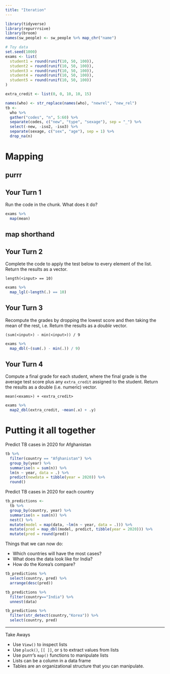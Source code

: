 ```yaml
---
title: "Iteration"
---
```


```r
library(tidyverse)
library(repurrrsive)
library(broom)
names(sw_people) <- sw_people %>% map_chr("name")

# Toy data
set.seed(1000)
exams <- list(
  student1 = round(runif(10, 50, 100)),
  student2 = round(runif(10, 50, 100)),
  student3 = round(runif(10, 50, 100)),
  student4 = round(runif(10, 50, 100)),
  student5 = round(runif(10, 50, 100))
)

extra_credit <- list(0, 0, 10, 10, 15)

names(who) <- str_replace(names(who), "newrel", "new_rel")
tb <-  
  who %>%
  gather("codes", "n", 5:60) %>%
  separate(codes, c("new", "type", "sexage"), sep = "_") %>%
  select(-new, -iso2, -iso3) %>%
  separate(sexage, c("sex", "age"), sep = 1) %>%
  drop_na(n)
```

# Mapping

## purrr


## Your Turn 1

Run the code in the chunk. What does it do?

```r
exams %>% 
  map(mean)
```

## map shorthand


## Your Turn 2

Complete the code to apply the test below to every element of the list. Return the results as a vector.

`length(<input> == 10)`

```r
exams %>% 
  map_lgl(~length(.) == 10)
```

## Your Turn 3

Recompute the grades by dropping the lowest score and then taking the mean of the rest, i.e. Return the results as a _double_ vector.

`(sum(<input>) - min(<input>)) / 9`

```r
exams %>% 
  map_dbl(~(sum(.) - min(.)) / 9)
```


## Your Turn 4

Compute a final grade for each student, where the final grade is the average test score plus any `extra_credit` assigned to the student. Return the results as a double (i.e. numeric) vector.

`mean(<exams>) + <extra_credit>`

```r
exams %>% 
  map2_dbl(extra_credit, ~mean(.x) + .y)
```


# Putting it all together

Predict TB cases in 2020 for Afghanistan

```r
tb %>% 
  filter(country == "Afghanistan") %>%
  group_by(year) %>% 
  summarise(n = sum(n)) %>% 
  lm(n ~ year, data = .) %>% 
  predict(newdata = tibble(year = 2020)) %>% 
  round()
```

Predict TB cases in 2020 for each country

```r
tb_predictions <-
  tb %>% 
  group_by(country, year) %>% 
  summarise(n = sum(n)) %>% 
  nest() %>% 
  mutate(model = map(data, ~lm(n ~ year, data = .))) %>%
  mutate(pred = map_dbl(model, predict, tibble(year = 2020))) %>%
  mutate(pred = round(pred))
```

Things that we can now do:

* Which countries will have the most cases?
* What does the data look like for India?
* How do the Korea's compare?


```r
tb_predictions %>% 
  select(country, pred) %>% 
  arrange(desc(pred))
```

```r
tb_predictions %>%
  filter(country=="India") %>% 
  unnest(data)
```

```r
tb_predictions %>%
  filter(str_detect(country,"Korea")) %>% 
  select(country, pred) 
```


***

Take Aways

* Use `View()` to inspect lists
* Use `pluck()`, `[[ ]]`, or `$` to extract values from lists
* Use purrr's `map()` functions to manipulate lists
* Lists can be a column in a data frame
* Tables are an organizational structure that you can manipulate.
